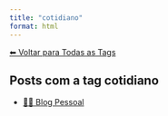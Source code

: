 ```yaml
---
title: "cotidiano"
format: html
---
```


[⬅ Voltar para Todas as Tags](../tags.qmd)

## Posts com a tag **cotidiano**

- [🧑‍💻 Blog Pessoal](/posts/pessoal/index.html)

